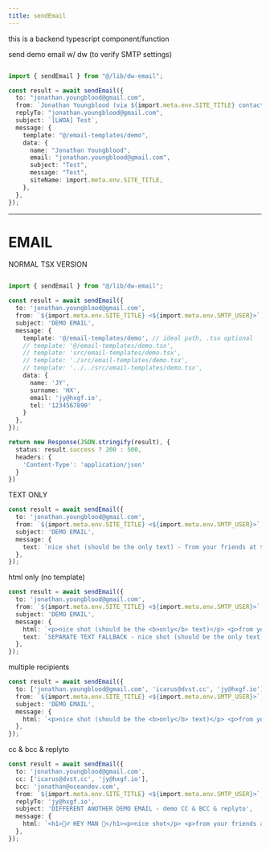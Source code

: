 ```yaml
---
title: sendEmail
---
```



this is a backend typescript component/function


send demo email w/ dw (to verify SMTP settings)


```typescript

import { sendEmail } from "@/lib/dw-email";

const result = await sendEmail({
  to: "jonathan.youngblood@gmail.com",
  from: `Jonathan Youngblood (via ${import.meta.env.SITE_TITLE} contact form) <${import.meta.env.SMTP_USER}>`,
  replyTo: "jonathan.youngblood@gmail.com",
  subject: `[LWOA] Test`,
  message: {
    template: "@/email-templates/demo",
    data: {
      name: "Jonathan Youngblood",
      email: "jonathan.youngblood@gmail.com",
      subject: "Test",
      message: "Test",
      siteName: import.meta.env.SITE_TITLE,
    },
  },
});

```




---




# EMAIL
NORMAL TSX VERSION
```typescript

import { sendEmail } from "@/lib/dw-email";

const result = await sendEmail({
  to: 'jonathan.youngblood@gmail.com',
  from: `${import.meta.env.SITE_TITLE} <${import.meta.env.SMTP_USER}>`,
  subject: 'DEMO EMAIL',
  message: {
    template: '@/email-templates/demo', // ideal path, .tsx optional
    // template: '@/email-templates/demo.tsx',
    // template: 'src/email-templates/demo.tsx',
    // template: './src/email-templates/demo.tsx',
    // template: '../../src/email-templates/demo.tsx',
    data: {
      name: 'JY',
      surname: 'HX',
      email: 'jy@hxgf.io',
      tel: '1234567890'
    }
  },
});

return new Response(JSON.stringify(result), {
  status: result.success ? 200 : 500,
  headers: {
    'Content-Type': 'application/json'
  }
})
```


TEXT ONLY
```typescript
const result = await sendEmail({
  to: 'jonathan.youngblood@gmail.com',
  from: `${import.meta.env.SITE_TITLE} <${import.meta.env.SMTP_USER}>`,
  subject: 'DEMO EMAIL',
  message: {
    text: `nice shot (should be the only text) - from your friends at ${import.meta.env.SITE_TITLE}`,
  },
});
```


html only (no template)
```typescript
const result = await sendEmail({
  to: 'jonathan.youngblood@gmail.com',
  from: `${import.meta.env.SITE_TITLE} <${import.meta.env.SMTP_USER}>`,
  subject: 'DEMO EMAIL',
  message: {
    html: `<p>nice shot (should be the <b>only</b> text)</p> <p>from your friends at ${import.meta.env.SITE_TITLE}</p>`,
    text: `SEPARATE TEXT FALLBACK - nice shot (should be the only text) from your friends at ${import.meta.env.SITE_TITLE}`,
  },
});
```


multiple recipients
```typescript
const result = await sendEmail({
  to: ['jonathan.youngblood@gmail.com', 'icarus@dvst.cc', 'jy@hxgf.io'],
  from: `${import.meta.env.SITE_TITLE} <${import.meta.env.SMTP_USER}>`,
  subject: 'DEMO EMAIL',
  message: {
    html: `<p>nice shot (should be the <b>only</b> text)</p> <p>from your friends at ${import.meta.env.SITE_TITLE}</p>`,
  },
});
```

cc & bcc & replyto
```typescript
const result = await sendEmail({
  to: 'jonathan.youngblood@gmail.com',
  cc: ['icarus@dvst.cc', 'jy@hxgf.io'],
  bcc: 'jonathan@oceandev.com',
  from: `${import.meta.env.SITE_TITLE} <${import.meta.env.SMTP_USER}>`,
  replyTo: 'jy@hxgf.io',
  subject: 'DIFFERENT ANOTHER DEMO EMAIL - demo CC & BCC & replyto',
  message: {
    html: `<h1>👯‍♂️ HEY MAN 🤗</h1><p>nice shot</p> <p>from your friends at ${import.meta.env.SITE_TITLE}</p>`,
  },
});
```
